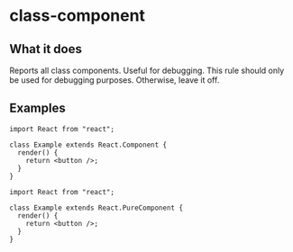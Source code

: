 # class-component

## What it does

Reports all class components. Useful for debugging. This rule should only be used for debugging purposes. Otherwise, leave it off.

## Examples

```tsx
import React from "react";

class Example extends React.Component {
  render() {
    return <button />;
  }
}
```

```tsx
import React from "react";

class Example extends React.PureComponent {
  render() {
    return <button />;
  }
}
```
